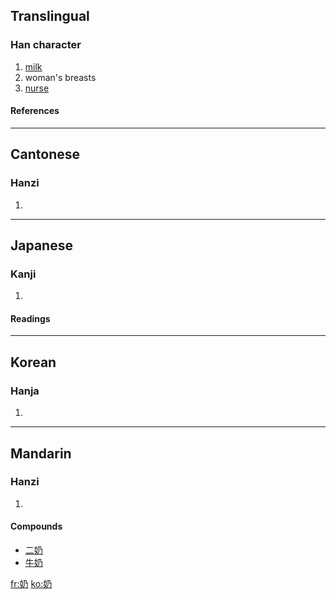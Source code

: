 {{see|嬭}}

==Translingual==
===Han character===
{{Han char|rn=38|rad=女|as=02|sn=5|four=4742<sub>7</sub>|canj=女弓竹尸 (VNHS)}}
# [[milk]]
# woman's breasts
# [[nurse]]
====References====
{{Han ref|kx=0255.021|dkj=06043|dj=0518.030|hdz=21024.060|uh=5976|ud=22902|bh=A5A4|bd=42404}}
----
==Cantonese==
===Hanzi===
{{yue-hanzi|jyut=|y=naai5}}
# {{defn|Cantonese}}
----
==Japanese==
===Kanji===
{{ja-kanji|grade=|rs=女02}}
# {{defn|Japanese}} 
====Readings====
{{ja-readings|on=[[だい]] (dai), [[ね]] (ne), [[ない]] (nai)|kun=[[ちち]] (chichi), [[はぐくむ]] (hagukumu)}}
----
==Korean==
===Hanja===
{{ko-hanja|hangeul=내|rv=nae|mr=nae}}
# {{defn|Korean}}
----
==Mandarin==
===Hanzi===
{{cmn-hanzi|pin=[[nǎi]] (nai3)|wg=nai<sup>3</sup>}}
# {{defn|Mandarin}}

====Compounds====
*[[二奶]]
*[[牛奶]]

[[fr:奶]]
[[ko:奶]]